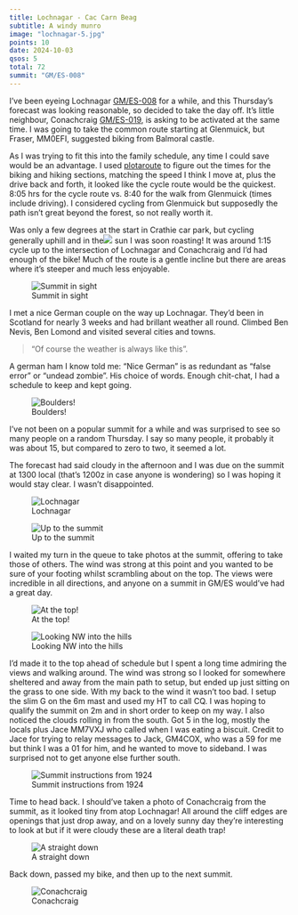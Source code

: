 ```yaml
---
title: Lochnagar - Cac Carn Beag
subtitle: A windy munro
image: "lochnagar-5.jpg"
points: 10
date: 2024-10-03
qsos: 5
total: 72
summit: "GM/ES-008"
---
```


I’ve been eyeing Lochnagar [GM/ES-008](https://summits.sota.org.uk/summit/GM/ES-008) for a while, and this Thursday’s forecast was looking reasonable, so decided to take the day off. It’s little neighbour, Conachcraig [GM/ES-019](https://summits.sota.org.uk/summit/GM/ES-019), is asking to be activated at the same time. I was going to take the common route starting at Glenmuick, but Fraser, MM0EFI, suggested biking from Balmoral castle.

As I was trying to fit this into the family schedule, any time I could save would be an advantage. I used [plotaroute](https://www.plotaroute.com/) to figure out the times for the biking and hiking sections, matching the speed I think I move at, plus the drive back and forth, it looked like the cycle route would be the quickest. 8:05 hrs for the cycle route vs. 8:40 for the walk from Glenmuick (times include driving). I considered cycling from Glenmuick but supposedly the path isn’t great beyond the forest, so not really worth it.

Was only a few degrees at the start in Crathie car park, but cycling generally uphill and in the![](images/paste-2.jpeg) sun I was soon roasting! It was around 1:15 cycle up to the intersection of Lochnagar and Conachcraig and I’d had enough of the bike! Much of the route is a gentle incline but there are areas where it’s steeper and much less enjoyable.

![Summit in sight](lochnagar-19.jpg)

I met a nice German couple on the way up Lochnagar. They’d been in Scotland for nearly 3 weeks and had brillant weather all round. Climbed Ben Nevis, Ben Lomond and visited several cities and towns.

> “Of course the weather is always like this”.

A german ham I know told me: “Nice German” is as redundant as “false error” or “undead zombie”. His choice of words. Enough chit-chat, I had a schedule to keep and kept going.

![Boulders!](lochnagar-15.jpg)

I’ve not been on a popular summit for a while and was surprised to see so many people on a random Thursday. I say so many people, it probably it was about 15, but compared to zero to two, it seemed a lot.

The forecast had said cloudy in the afternoon and I was due on the summit at 1300 local (that’s 1200z in case anyone is wondering) so I was hoping it would stay clear. I wasn’t disappointed.

![Lochnagar](lochnagar-14.jpg)

![Up to the summit](lochnagar-13.jpg)

I waited my turn in the queue to take photos at the summit, offering to take those of others. The wind was strong at this point and you wanted to be sure of your footing whilst scrambling about on the top. The views were incredible in all directions, and anyone on a summit in GM/ES would’ve had a great day.

![At the top!](lochnagar-8.jpg)

![Looking NW into the hills](lochnagar-12.jpg)

I’d made it to the top ahead of schedule but I spent a long time admiring the views and walking around. The wind was strong so I looked for somewhere sheltered and away from the main path to setup, but ended up just sitting on the grass to one side. With my back to the wind it wasn’t too bad. I setup the slim G on the 6m mast and used my HT to call CQ. I was hoping to qualify the summit on 2m and in short order to keep on my way. I also noticed the clouds rolling in from the south. Got 5 in the log, mostly the locals plus Jace MM7VXJ who called when I was eating a biscuit. Credit to Jace for trying to relay messages to Jack, GM4COX, who was a 59 for me but think I was a 01 for him, and he wanted to move to sideband. I was surprised not to get anyone else further south.

![Summit instructions from 1924](lochnagar-10.jpg)

Time to head back. I should’ve taken a photo of Conachcraig from the summit, as it looked tiny from atop Lochnagar! All around the cliff edges are openings that just drop away, and on a lovely sunny day they’re interesting to look at but if it were cloudy these are a literal death trap!

![A straight down](lochnagar-7.jpg)

Back down, passed my bike, and then up to the next summit.

![Conachcraig](lochnagar-6.jpg)

